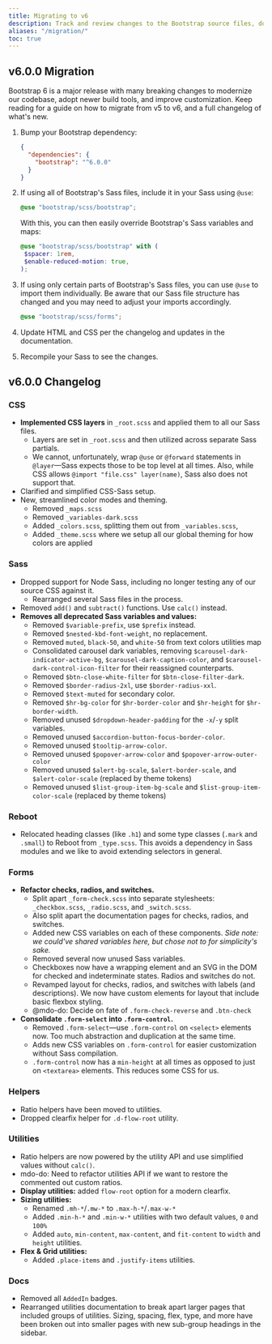 ```yaml
---
title: Migrating to v6
description: Track and review changes to the Bootstrap source files, documentation, and components to help you migrate from v4 to v5.
aliases: "/migration/"
toc: true
---
```


## v6.0.0 Migration

Bootstrap 6 is a major release with many breaking changes to modernize our codebase, adopt newer build tools, and improve customization. Keep reading for a guide on how to migrate from v5 to v6, and a full changelog of what's new.

1. Bump your Bootstrap dependency:

   ```json
   {
     "dependencies": {
       "bootstrap": "^6.0.0"
     }
   }
   ```

2. If using all of Bootstrap's Sass files, include it in your Sass using `@use`:

   ```scss
   @use "bootstrap/scss/bootstrap";
   ```

   With this, you can then easily override Bootstrap's Sass variables and maps:

   ```scss
   @use "bootstrap/scss/bootstrap" with (
    $spacer: 1rem,
    $enable-reduced-motion: true,
   );
   ```

3. If using only certain parts of Bootstrap's Sass files, you can use `@use` to import them individually. Be aware that our Sass file structure has changed and you may need to adjust your imports accordingly.

   ```scss
   @use "bootstrap/scss/forms";
   ```

4. Update HTML and CSS per the changelog and updates in the documentation.

5. Recompile your Sass to see the changes.

## v6.0.0 Changelog

### CSS

- **Implemented CSS layers** in `_root.scss` and applied them to all our Sass files.
  - Layers are set in `_root.scss` and then utilized across separate Sass partials.
  - We cannot, unfortunately, wrap `@use` or `@forward` statements in `@layer`—Sass expects those to be top level at all times. Also, while CSS allows `@import "file.css" layer(name)`, Sass also does not support that.
- Clarified and simplified CSS-Sass setup.
- New, streamlined color modes and theming.
  - Removed `_maps.scss`
  - Removed `_variables-dark.scss`
  - Added `_colors.scss`, splitting them out from `_variables.scss`,
  - Added `_theme.scss` where we setup all our global theming for how colors are applied

### Sass

- Dropped support for Node Sass, including no longer testing any of our source CSS against it.
  - Rearranged several Sass files in the process.
- Removed `add()` and `subtract()` functions. Use `calc()` instead.
- **Removes all deprecated Sass variables and values:**
  - Removed `$variable-prefix`, use `$prefix` instead.
  - Removed `$nested-kbd-font-weight`, no replacement.
  - Removed `muted`, `black-50`, and `white-50` from text colors utilities map
  - Consolidated carousel dark variables, removing `$carousel-dark-indicator-active-bg`, `$carousel-dark-caption-color`, and `$carousel-dark-control-icon-filter` for their reassigned counterparts.
  - Removed `$btn-close-white-filter` for `$btn-close-filter-dark`.
  - Removed `$border-radius-2xl`, use `$border-radius-xxl`.
  - Removed `$text-muted` for secondary color.
  - Removed `$hr-bg-color` for `$hr-border-color` and `$hr-height` for `$hr-border-width`.
  - Removed unused `$dropdown-header-padding` for the `-x`/`-y` split variables.
  - Removed unused `$accordion-button-focus-border-color`.
  - Removed unused `$tooltip-arrow-color`.
  - Removed unused `$popover-arrow-color` and `$popover-arrow-outer-color`
  - Removed unused `$alert-bg-scale`, `$alert-border-scale`, and `$alert-color-scale` (replaced by theme tokens)
  - Removed unused `$list-group-item-bg-scale` and `$list-group-item-color-scale` (replaced by theme tokens)

### Reboot

- Relocated heading classes (like `.h1`) and some type classes (`.mark` and `.small`) to Reboot from `_type.scss`. This avoids a dependency in Sass modules and we like to avoid extending selectors in general.

### Forms

- **Refactor checks, radios, and switches.**
  - Split apart `_form-check.scss` into separate stylesheets: `_checkbox.scss`, `_radio.scss`, and `_switch.scss`.
  - Also split apart the documentation pages for checks, radios, and switches.
  - Added new CSS variables on each of these components. _Side note: we could've shared variables here, but chose not to for simplicity's sake._
  - Removed several now unused Sass variables.
  - Checkboxes now have a wrapping element and an SVG in the DOM for checked and indeterminate states. Radios and switches do not.
  - Revamped layout for checks, radios, and switches with labels (and descriptions). We now have custom elements for layout that include basic flexbox styling.
  - @mdo-do: Decide on fate of `.form-check-reverse` and `.btn-check`
- **Consolidate `.form-select` into `.form-control`.**
  - Removed `.form-select`—use `.form-control` on `<select>` elements now. Too much abstraction and duplication at the same time.
  - Adds new CSS variables on `.form-control` for easier customization without Sass compilation.
  - `.form-control` now has a `min-height` at all times as opposed to just on `<textarea>` elements. This reduces some CSS for us.

### Helpers

- Ratio helpers have been moved to utilities.
- Dropped clearfix helper for `.d-flow-root` utility.

### Utilities

- Ratio helpers are now powered by the utility API and use simplified values without `calc()`.
- mdo-do: Need to refactor utilities API if we want to restore the commented out custom ratios.
- **Display utilities:** added `flow-root` option for a modern clearfix.
- **Sizing utilities:**
  - Renamed `.mh-*`/`.mw-*` to `.max-h-*`/`.max-w-*`
  - Added `.min-h-*` and `.min-w-*` utilities with two default values, `0` and `100%`
  - Added `auto`, `min-content`, `max-content`, and `fit-content` to `width` and `height` utilities.
- **Flex & Grid utilities:**
  - Added `.place-items` and `.justify-items` utilities.

### Docs

- Removed all `AddedIn` badges.
- Rearranged utilities documentation to break apart larger pages that included groups of utilities. Sizing, spacing, flex, type, and more have been broken out into smaller pages with new sub-group headings in the sidebar.
